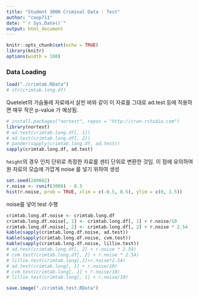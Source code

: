 ```yaml
---
title: "Student 3000 Criminal Data : Test"
author: "coop711"
date: "`r Sys.Date()`"
output: html_document
---
```


```r
knitr::opts_chunk$set(echo = TRUE)
library(knitr)
options(width = 180)
```

### Data Loading

```r
load("./crimtab.RData")
# str(crimtab.long.df)
```

Quetelet의 가슴둘레 자료에서 살핀 바와 같이 이 자료를 그대로 ad.test 등에 적용하면 매우 작은 p-value 가 예상됨.

```r
# install.packages("nortest", repos = "http://cran.rstudio.com")
library(nortest)
# ad.test(crimtab.long.df[, 1])
# ad.test(crimtab.long.df[, 2])
# pander(sapply(crimtab.long.df, ad.test))
sapply(crimtab.long.df, ad.test)
```

`height`의 경우 인치 단위로 측정한 자료를 센티 단위로 변환한 것임. 이 점에 유의하여 원 자료의 모습에 가깝게 noise 를 넣기 위하여 생성

```r
set.seed(240602)
r.noise <- runif(3000) - 0.5
hist(r.noise, prob = TRUE, xlim = c(-0.5, 0.5), ylim = c(0, 1.5))
```

noise를 넣어 test 수행

```r
crimtab.long.df.noise <- crimtab.long.df
crimtab.long.df.noise[, 1] <- crimtab.long.df[, 1] + r.noise/10
crimtab.long.df.noise[, 2] <- crimtab.long.df[, 2] + r.noise * 2.54
kable(sapply(crimtab.long.df.noise, ad.test))
kable(sapply(crimtab.long.df.noise, cvm.test))
kable(sapply(crimtab.long.df.noise, lillie.test))
# ad.test(crimtab.long.df[, 2] + r.noise * 2.54)
# cvm.test(crimtab.long.df[, 2] + r.noise * 2.54)
# lillie.test(crimtab.long[,2]+r.noise*2.54)
# ad.test(crimtab.long[, 1] + r.noise/10)
# cvm.test(crimtab.long[, 1] + r.noise/10)
# lillie.test(crimtab.long[, 1] + r.noise/10)
```

```r
save.image("./crimtab_test.RData")
```